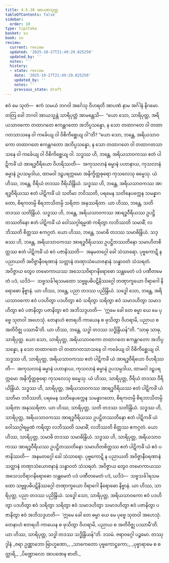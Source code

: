```yaml
---
title: 4.5.10 အာပဏသုတ္တ
tableOfContents: false
sidebar:
  order: 10
type: tipitaka
basket: su
book: sn
review:
  current: review
  updated: '2025-10-27T21:49:29.825250'
  updated_by: ''
  notes: ''
  history:
  - state: review
    date: '2025-10-27T21:49:29.825250'
    updated_by: ''
    notes: ''
    previous_state: draft
---
```



<ReviewStatus review={frontmatter.review} showDetails={true} />

<HypothesisAnnotation frontmatter={frontmatter} />

<DynamicBreadcrumb />

<Division number="520" book="sn" e="ch" v="18" p="357">

<Paragraph number="1178" book="sn">
ဧဝံ မေ သုတံ—  ဧကံ သမယံ ဘဂဝါ အင်္ဂေသု ဝိဟရတိ အာပဏံ နာမ အင်္ဂါနံ နိဂမော. တတြ ခေါ ဘဂဝါ အာယသ္မန္တံ သာရိပုတ္တံ အာမန္တေသိ—  “ယော သော, သာရိပုတ္တ, အရိယသာဝကော တထာဂတေ ဧကန္တဂတော အဘိပ္ပသန္နော, န သော တထာဂတေ ဝါ တထာဂတသာသနေ ဝါ ကင်္ခေယျ ဝါ ဝိစိကိစ္ဆေယျ ဝါ”တိ?
</Paragraph>

<Paragraph number="1179" book="sn">
“ယော သော, ဘန္တေ, အရိယသာဝကော တထာဂတေ ဧကန္တဂတော အဘိပ္ပသန္နော, န သော တထာဂတေ ဝါ တထာဂတသာသနေ ဝါ ကင်္ခေယျ ဝါ ဝိစိကိစ္ဆေယျ ဝါ. သဒ္ဓဿ ဟိ, ဘန္တေ, အရိယသာဝကဿ ဧတံ ပါဋိကင်္ခံ ယံ အာရဒ္ဓဝီရိယော ဝိဟရိဿတိ—  အကုသလာနံ ဓမ္မာနံ ပဟာနာယ, ကုသလာနံ ဓမ္မာနံ ဥပသမ္ပဒါယ, ထာမဝါ ဒဠှပရက္ကမော အနိက္ခိတ္တဓုရော ကုသလေသု ဓမ္မေသု. ယံ ဟိဿ, ဘန္တေ, ဝီရိယံ တဒဿ ဝီရိယိန္ဒြိယံ.
</Paragraph>

<Paragraph number="1180" book="sn">
သဒ္ဓဿ ဟိ, ဘန္တေ, အရိယသာဝကဿ အာရဒ္ဓဝီရိယဿ ဧတံ ပါဋိကင်္ခံ ယံ သတိမာ ဘဝိဿတိ, ပရမေန သတိနေပက္ကေန သမန္နာဂတော, စိရကတမ္ပိ စိရဘာသိတမ္ပိ သရိတာ အနုဿရိတာ. ယာ ဟိဿ, ဘန္တေ, သတိ တဒဿ သတိန္ဒြိယံ.
</Paragraph>

<Paragraph number="1181" book="sn">
သဒ္ဓဿ ဟိ, ဘန္တေ, အရိယသာဝကဿ အာရဒ္ဓဝီရိယဿ ဥပဋ္ဌိတဿတိနော ဧတံ ပါဋိကင်္ခံ ယံ ဝေါဿဂ္ဂါရမ္မဏံ ကရိတွာ လဘိဿတိ သမာဓိံ, လဘိဿတိ စိတ္တဿ ဧကဂ္ဂတံ. ယော ဟိဿ, ဘန္တေ, သမာဓိ တဒဿ သမာဓိန္ဒြိယံ.
</Paragraph>

<Paragraph number="1182" book="sn">
သဒ္ဓဿ ဟိ, ဘန္တေ, အရိယသာဝကဿ အာရဒ္ဓဝီရိယဿ ဥပဋ္ဌိတဿတိနော သမာဟိတစိတ္တဿ ဧတံ ပါဋိကင်္ခံ ယံ ဧဝံ ပဇာနိဿတိ—  အနမတဂ္ဂေါ ခေါ သံသာရော. ပုဗ္ဗကောဋိ န ပညာယတိ အဝိဇ္ဇာနီဝရဏာနံ သတ္တာနံ တဏှာသံယောဇနာနံ သန္ဓာဝတံ သံသရတံ. အဝိဇ္ဇာယ တွေဝ တမောကာယဿ အသေသဝိရာဂနိရောဓော သန္တမေတံ ပဒံ ပဏီတမေတံ ပဒံ, ယဒိဒံ—  သဗ္ဗသင်္ခါရသမထော သဗ္ဗူပဓိပဋိနိဿဂ္ဂေါ တဏှာက္ခယော ဝိရာဂေါ နိရောဓော နိဗ္ဗာနံ. ယာ ဟိဿ, ဘန္တေ, ပညာ တဒဿ ပညိန္ဒြိယံ.
</Paragraph>

<Paragraph number="1183" book="sn">
သဒ္ဓေါ သော, ဘန္တေ, အရိယသာဝကော ဧဝံ ပဒဟိတွာ ပဒဟိတွာ ဧဝံ သရိတွာ သရိတွာ ဧဝံ သမာဒဟိတွာ သမာဒဟိတွာ ဧဝံ ပဇာနိတွာ ပဇာနိတွာ ဧဝံ အဘိသဒ္ဒဟတိ—  ‘ဣမေ ခေါ တေ ဓမ္မာ ယေ မေ ပုဗ္ဗေ သုတဝါ အဟေသုံ. တေနာဟံ ဧတရဟိ ကာယေန စ ဖုသိတွာ ဝိဟရာမိ, ပညာယ စ အတိဝိဇ္ဈ ပဿာမီ’တိ. ယာ ဟိဿ, ဘန္တေ, သဒ္ဓါ တဒဿ သဒ္ဓိန္ဒြိယန်”တိ.
</Paragraph>

<Paragraph number="1184" book="sn">
“သာဓု သာဓု, သာရိပုတ္တ. ယော သော, သာရိပုတ္တ, အရိယသာဝကော တထာဂတေ ဧကန္တဂတော အဘိပ္ပသန္နော, န သော တထာဂတေ ဝါ တထာဂတသာသနေ ဝါ ကင်္ခေယျ ဝါ ဝိစိကိစ္ဆေယျ ဝါ. သဒ္ဓဿ ဟိ, သာရိပုတ္တ, အရိယသာဝကဿ ဧတံ ပါဋိကင်္ခံ ယံ အာရဒ္ဓဝီရိယော ဝိဟရိဿတိ—  အကုသလာနံ ဓမ္မာနံ ပဟာနာယ, ကုသလာနံ ဓမ္မာနံ ဥပသမ္ပဒါယ, ထာမဝါ ဒဠှပရက္ကမော အနိက္ခိတ္တဓုရော ကုသလေသု ဓမ္မေသု. ယံ ဟိဿ, သာရိပုတ္တ, ဝီရိယံ တဒဿ ဝီရိယိန္ဒြိယံ.
</Paragraph>

<Paragraph number="1185" book="sn">
သဒ္ဓဿ ဟိ, သာရိပုတ္တ, အရိယသာဝကဿ အာရဒ္ဓဝီရိယဿ ဧတံ ပါဋိကင်္ခံ ယံ သတိမာ ဘဝိဿတိ, ပရမေန သတိနေပက္ကေန သမန္နာဂတော, စိရကတမ္ပိ စိရဘာသိတမ္ပိ သရိတာ အနုဿရိတာ. ယာ ဟိဿ, သာရိပုတ္တ, သတိ တဒဿ သတိန္ဒြိယံ.
</Paragraph>

<Paragraph number="1186" book="sn">
သဒ္ဓဿ ဟိ, သာရိပုတ္တ, အရိယသာဝကဿ အာရဒ္ဓဝီရိယဿ ဥပဋ္ဌိတဿတိနော ဧတံ ပါဋိကင်္ခံ ယံ ဝေါဿဂ္ဂါရမ္မဏံ ကရိတွာ လဘိဿတိ သမာဓိံ, လဘိဿတိ စိတ္တဿ ဧကဂ္ဂတံ. ယော ဟိဿ, သာရိပုတ္တ, သမာဓိ တဒဿ သမာဓိန္ဒြိယံ.
</Paragraph>

<Paragraph number="1187" book="sn">
သဒ္ဓဿ ဟိ, သာရိပုတ္တ, အရိယသာဝကဿ အာရဒ္ဓဝီရိယဿ ဥပဋ္ဌိတဿတိနော သမာဟိတစိတ္တဿ ဧတံ ပါဋိကင်္ခံ ယံ ဧဝံ ပဇာနိဿတိ—  အနမတဂ္ဂေါ ခေါ သံသာရော. ပုဗ္ဗကောဋိ န ပညာယတိ အဝိဇ္ဇာနီဝရဏာနံ သတ္တာနံ တဏှာသံယောဇနာနံ သန္ဓာဝတံ သံသရတံ. အဝိဇ္ဇာယ တွေဝ တမောကာယဿ အသေသဝိရာဂနိရောဓော သန္တမေတံ ပဒံ ပဏီတမေတံ ပဒံ, ယဒိဒံ—  သဗ္ဗသင်္ခါရသမထော သဗ္ဗူပဓိပဋိနိဿဂ္ဂေါ တဏှာက္ခယော ဝိရာဂေါ နိရောဓော နိဗ္ဗာနံ. ယာ ဟိဿ, သာရိပုတ္တ, ပညာ တဒဿ ပညိန္ဒြိယံ.
</Paragraph>

<Paragraph number="1188" book="sn">
သဒ္ဓေါ သော, သာရိပုတ္တ, အရိယသာဝကော ဧဝံ ပဒဟိတွာ ပဒဟိတွာ ဧဝံ သရိတွာ သရိတွာ ဧဝံ သမာဒဟိတွာ သမာဒဟိတွာ ဧဝံ ပဇာနိတွာ ပဇာနိတွာ ဧဝံ အဘိသဒ္ဒဟတိ—  ‘ဣမေ ခေါ တေ ဓမ္မာ ယေ မေ ပုဗ္ဗေ သုတဝါ အဟေသုံ. တေနာဟံ ဧတရဟိ ကာယေန စ ဖုသိတွာ ဝိဟရာမိ, ပညာယ စ အတိဝိဇ္ဈ ပဿာမီ’တိ. ယာ ဟိဿ, သာရိပုတ္တ, သဒ္ဓါ တဒဿ သဒ္ဓိန္ဒြိယန်”တိ.

</Paragraph>
</Division>

<Paragraph number="1189" type="center" book="sn">
ဒသမံ.



</Paragraph>

<Paragraph number="1190" type="center" book="sn">
ဇရာဝဂ္ဂေါ ပဉ္စမော.



</Paragraph>

<Paragraph number="1191" type="center" book="sn">
တဿုဒ္ဒါနံ


</Paragraph>

<Paragraph number="1192" type="verses" book="sn">
_ဇရာ ဥဏ္ဏာဘော ဗြာဟ္မဏော,_  
_သာကေတော ပုဗ္ဗကောဋ္ဌကော;_  
_ပုဗ္ဗာရာမေ စ စတ္တာရိ,_  
_ပိဏ္ဍောလော အာပဏေန စာတိ._
</Paragraph>